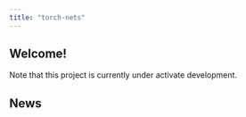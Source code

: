 ```yaml
---
title: "torch-nets"
---
```


## Welcome!



::: {.callout-note}
Note that this project is currently under activate development.
:::


## News

